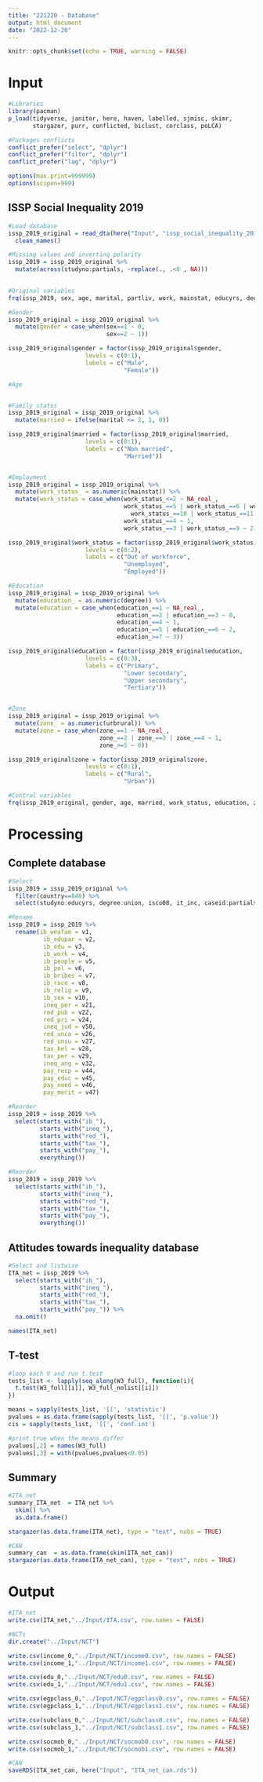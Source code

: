 ```yaml
---
title: "221220 - Database"
output: html_document
date: "2022-12-20"
---
```


```r
knitr::opts_chunk$set(echo = TRUE, warning = FALSE)
```

# Input

```r
#Libraries
library(pacman)
p_load(tidyverse, janitor, here, haven, labelled, sjmisc, skimr,
       stargazer, purr, conflicted, biclust, corclass, poLCA)

```

```r
#Packages conflicts
conflict_prefer("select", "dplyr")
conflict_prefer("filter", "dplyr")
conflict_prefer("lag", "dplyr")

options(max.print=999999)
options(scipen=999)
```

## ISSP Social Inequality 2019

```r
#Load database
issp_2019_original = read_dta(here("Input", "issp_social_inequality_2019", "ZA7600_v3-0-0.dta"))  %>% 
  clean_names()

#Missing values and inverting polarity
issp_2019 = issp_2019_original %>% 
  mutate(across(studyno:partials, ~replace(., .<0 , NA)))
         
```

```r
#Original variables
frq(issp_2019, sex, age, marital, partliv, work, mainstat, educyrs, degree, party_lr, urbrural)

#Gender
issp_2019_original = issp_2019_original %>% 
  mutate(gender = case_when(sex==1 ~ 0,
                            sex==2 ~ 1))

issp_2019_original$gender = factor(issp_2019_original$gender, 
                      levels = c(0:1), 
                      labels = c("Male",
                                 "Female"))

#Age


#Family status
issp_2019_original = issp_2019_original %>% 
  mutate(married = ifelse(marital <= 2, 1, 0))

issp_2019_original$married = factor(issp_2019_original$married, 
                      levels = c(0:1), 
                      labels = c("Non married",
                                 "Married"))


#Employment
issp_2019_original = issp_2019_original %>% 
  mutate(work_status_ = as.numeric(mainstat)) %>% 
  mutate(work_status = case_when(work_status_<=2 ~ NA_real_,
                                 work_status_==5 | work_status_==6 | work_status_==7 | work_status_==8 | 
                                   work_status_==10 | work_status_==11 ~ 0,
                                 work_status_==4 ~ 1,
                                 work_status_==3 | work_status_==9 ~ 2))

issp_2019_original$work_status = factor(issp_2019_original$work_status, 
                      levels = c(0:2), 
                      labels = c("Out of workforce",
                                 "Unemployed",
                                 "Employed"))

#Education
issp_2019_original = issp_2019_original %>% 
  mutate(education_ = as.numeric(degree)) %>% 
  mutate(education = case_when(education_==1 ~ NA_real_,
                               education_==2 | education_==3 ~ 0,
                               education_==4 ~ 1,
                               education_==5 | education_==6 ~ 2,
                               education_>=7 ~ 3))

issp_2019_original$education = factor(issp_2019_original$education, 
                      levels = c(0:3), 
                      labels = c("Primary",
                                 "Lower secondary",
                                 "Upper secondary",
                                 "Tertiary"))


#Zone
issp_2019_original = issp_2019_original %>% 
  mutate(zone_ = as.numeric(urbrural)) %>%
  mutate(zone = case_when(zone_==1 ~ NA_real_,
                          zone_==2 | zone_==3 | zone_==4 ~ 1,
                          zone_>=5 ~ 0))

issp_2019_original$zone = factor(issp_2019_original$zone, 
                      levels = c(0:1), 
                      labels = c("Rural",
                                 "Urban"))

#Control variables
frq(issp_2019_original, gender, age, married, work_status, education, zone)
```

# Processing

## Complete database

```r
#Select
issp_2019 = issp_2019_original %>% 
  filter(country==840) %>% 
  select(studyno:educyrs, degree:union, isco08, it_inc, caseid:partials)

#Rename
issp_2019 = issp_2019 %>% 
  rename(ib_weafam = v1,
          ib_edupar = v2,
          ib_edu = v3,
          ib_work = v4,
          ib_people = v5,
          ib_pol = v6,
          ib_bribes = v7,
          ib_race = v8,
          ib_relig = v9,
          ib_sex = v10,
          ineq_per = v21,
          red_pub = v22,
          red_pri = v24,
          ineq_jud = v50,
          red_unca = v26,
          red_unsu = v27,
          tax_bel = v28,
          tax_per = v29,
          ineq_ang = v32,
          pay_resp = v44,
          pay_educ = v45,
          pay_need = v46,
          pay_merit = v47)

#Reorder
issp_2019 = issp_2019 %>% 
  select(starts_with("ib_"),
         starts_with("ineq_"),
         starts_with("red_"),
         starts_with("tax_"),
         starts_with("pay_"),
         everything())

```


```r



#Reorder
issp_2019 = issp_2019 %>% 
  select(starts_with("ib_"),
         starts_with("ineq_"),
         starts_with("red_"),
         starts_with("tax_"),
         starts_with("pay_"),
         everything())

```


## Attitudes towards inequality database

```r

#Select and listwise
ITA_net = issp_2019 %>% 
  select(starts_with("ib_"),
         starts_with("ineq_"),
         starts_with("red_"),
         starts_with("tax_"),
         starts_with("pay_")) %>% 
  na.omit()

names(ITA_net)

```

## T-test

```r
#loop each V and run t.test
tests_list <- lapply(seq_along(W3_full), function(i){
  t.test(W3_full[[i]], W3_full_nolist[[i]])
})

means = sapply(tests_list, '[[', 'statistic')
pvalues = as.data.frame(sapply(tests_list, '[[', 'p.value')) 
cis = sapply(tests_list, '[[', 'conf.int')

#print true when the means differ
pvalues[,2] = names(W3_full)
pvalues[,3] = with(pvalues,pvalues<0.05)
```


## Summary

```r
#ITA_net
summary_ITA_net  = ITA_net %>% 
  skim() %>% 
  as.data.frame()

stargazer(as.data.frame(ITA_net), type = "text", nobs = TRUE)

#CAN
summary_can  = as.data.frame(skim(ITA_net_can))
stargazer(as.data.frame(ITA_net_can), type = "text", nobs = TRUE)

```

# Output

```r
#ITA_net
write.csv(ITA_net,"../Input/ITA.csv", row.names = FALSE)

#NCTs
dir.create("../Input/NCT")

write.csv(income_0,"../Input/NCT/income0.csv", row.names = FALSE)
write.csv(income_1,"../Input/NCT/income1.csv", row.names = FALSE)

write.csv(edu_0,"../Input/NCT/edu0.csv", row.names = FALSE)
write.csv(edu_1,"../Input/NCT/edu1.csv", row.names = FALSE)

write.csv(egpclass_0,"../Input/NCT/egpclass0.csv", row.names = FALSE)
write.csv(egpclass_1,"../Input/NCT/egpclass1.csv", row.names = FALSE)

write.csv(subclass_0,"../Input/NCT/subclass0.csv", row.names = FALSE)
write.csv(subclass_1,"../Input/NCT/subclass1.csv", row.names = FALSE)

write.csv(socmob_0,"../Input/NCT/socmob0.csv", row.names = FALSE)
write.csv(socmob_1,"../Input/NCT/socmob1.csv", row.names = FALSE)

#CAN
saveRDS(ITA_net_can, here("Input", "ITA_net_can.rds"))
```


